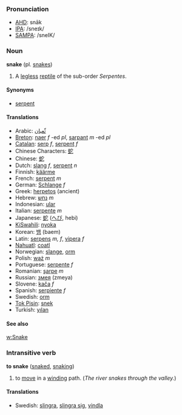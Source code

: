 ===Pronunciation===
*[[w:AHD|AHD]]: snāk
*[[w:IPA|IPA]]: /sneɪk/
*[[w:SAMPA|SAMPA]]: /sneIK/
===Noun===
'''snake''' (pl. [[snakes]])

#A [[legless]] [[reptile]] of the sub-order ''Serpentes''.

====Synonyms====
*[[serpent]]

====Translations====
*Arabic: [[ثّعبان]]
*[[Breton]]: [[naer]] ''f'' -ed ''pl'', [[sarpant]] ''m'' -ed ''pl''
*[[Catalan]]: [[serp]] ''f'', [[serpent]] ''f''
*Chinese Characters: [[蛇]]
*Chinese: [[蛇]]
*Dutch: [[slang]] ''f'', [[serpent]] ''n''
*Finnish: [[käärme]]
*French: [[serpent]] ''m''
*German: [[Schlange]] ''f''
*Greek: [[herpetos]] (ancient)
*Hebrew: [[נחש]] ''m''
*Indonesian: [[ular]]
*Italian: [[serpente]] ''m''
*Japanese: [[蛇]] ([[へび]], hebi)
*[[KiSwahili]]: [[nyoka]]
*Korean: [[뱀]] (baem)
*Latin: [[serpens]] ''m, f'', [[vipera]] ''f''
*[[Nahuatl]]: [[coatl]]
*Norwegian: [[slange]], [[orm]]
*Polish: [[wąż]] ''m''
*Portuguese: [[serpente]] ''f''
*Romanian: [[şarpe]] ''m''
*Russian: [[змея]] (zmeya)
*Slovene: [[kača]] ''f''
*Spanish: [[serpiente]] ''f''
*Swedish: [[orm]]
*[[Tok Pisin]]: [[snek]]
*Turkish: [[yılan]]

====See also====
[[w:Snake]]

===Intransitive verb===
'''to snake''' ([[snaked]], [[snaking]])

#to [[move]] in a [[wind]]ing path.  (''The river snakes through the valley.'')

====Translations====
*Swedish: [[slingra]], [[slingra sig]], [[vindla]]